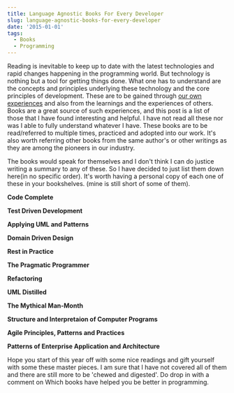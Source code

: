```yaml
---
title: Language Agnostic Books For Every Developer
slug: language-agnostic-books-for-every-developer
date: '2015-01-01'
tags:
  - Books
  - Programming
---
```

Reading is inevitable to keep up to date with the latest technologies and rapid changes happening in the programming world. But technology is nothing but a tool for getting things done. What one has to understand are the concepts and principles underlying these technology and the core principles of development. These are to be gained through [our own experiences](/blog/an-enterprise-it-project-experience/) and also from the learnings and the experiences of others. Books are a great source of such experiences, and this post is a list of those that I have found interesting and helpful. I have not read all these nor was I able to fully understand whatever I have. These books are to be read/referred to multiple times, practiced and adopted into our work. It's also worth referring other books from the same author's or other writings as they are among the pioneers in our industry.

The books would speak for themselves and I don't think I can do justice writing a summary to any of these. So I have decided to just list them down here(in no specific order). It's worth having a personal copy of each one of these in your bookshelves. (mine is still short of some of them).

**Code Complete**

<ImageCard src="/content/images/books_codecomplete.jpg" alt="Code Complete" />

**Test Driven Development**

<ImageCard src="/content/images/books_tdd.jpg" alt="Test Driven Development" />

**Applying UML and Patterns**

<ImageCard src="/content/images/books_applyinguml.jpeg" alt="Applying UML and Patterns" />

**Domain Driven Design**

<ImageCard src="/content/images/books_ddd.jpg" alt="Domain Driven Design" />

**Rest in Practice**

<ImageCard src="/content/images/books_restinpractice.jpg" alt="Rest in Practice" />

**The Pragmatic Programmer**

<ImageCard src="/content/images/books_pragmaticprogrammer.jpg" alt="The Pragmatic Programmer" />

**Refactoring**

<ImageCard src="/content/images/books_refactoring.jpg" alt="Refactoring" />

**UML Distilled**

<ImageCard src="/content/images/books_umldistilled.jpg" alt="UML Distilled" />

**The Mythical Man-Month**

<ImageCard src="/content/images/books_mythicalmanmonth.jpg" alt="The Mythical Man-Month" />

**Structure and Interpretaion of Computer Programs**

<ImageCard src="/content/images/books_sicp.jpg" alt="Structure and Interpretaion of Computer Programs" />

**Agile Principles, Patterns and Practices**

<ImageCard src="/content/images/books_agilepatterns.jpg" alt="Agile Principles, Patterns and Practices" />

**Patterns of Enterprise Application and Architecture**

<ImageCard src="/content/images/books_poeaa.jpg" alt="Patterns of Enterprise Application and Architecture" />

Hope you start of this year off with some nice readings and gift yourself with some these master pieces. I am sure that I have not covered all of them and there are still more to be 'chewed and digested'. Do drop in with a comment on Which books have helped you be better in programming.
